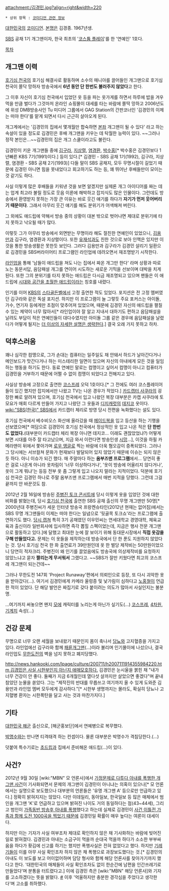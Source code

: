 attachment:/김경민.jpg?align=right&width=220
 * 상위 항목 : [[코미디언 관련 정보]]
[[대한민국]]의 [[코미디언]]. [[본명]]은 김경종. 1967년생. 

[[SBS]] 공채 1기 개그맨이자, 한국 최초의 '[[코스튬 플레이]]'를 한 '연예인' 1호다.

[[목차]]

== 개그맨 이력 ==
[[호기심 천국]]의 호기심 해결사로 활동하며 소수의 매니아를 끌어들인 개그맨으로 호기심 천국이 쫄닥 망하자 방송국에서 '''6년 동안 단 한번도 불러주지 않았다'''고 한다.

그 이후 자신이 호기심 천국에서 입었던 옷 등을 파는 옷가게를 하면서 하루에 밥을 겨우 먹을 만큼 벌다가 그것마저 온라인 쇼핑몰이 대세를 타는 바람에 쫄딱 망하고 2006년도에 위성 DMB방송사인 Tu 미디어 그룹에서 GAG Station의 간판코너인 '김경민의 이제는 떠야 한다'를 맡게 되면서 다시 근근히 살아오게 된다. 

개그계에서는 '김경민의 집에서 몇개월만 합숙하면 [[본좌]] 개그맨이 될 수 있다' 라고 하는 속설이 있을 정도로 김경민은 후배 개그맨을 키우는 데 탁월한 능력이 있다. ~~그러나 정작 본인은...~~김경민의 집은 개그 스쿨이라고도 불린다. 

김경민이 키운 개그맨들 중에 [[김구라]], [[지상렬]], [[염경환]], [[박수홍]][* 박수홍은 김경민보다 1년빠른 KBS 7기(1991)이다.] 등이 있다.[* 김경민 - SBS 공채 1기(1992), 김구라, 지상렬, 염경환 - SBS 공채 2기(1993)] 다들 말이 SBS 공채지, 모두 무명시절이 길었기 때문에 김경민 아니면 힘을 못내었다고 회고하기도 하는 등, 꽤 뛰어난 후배들만이 모이는 것 같기도 하다.

사실 이렇게 많은 후배들을 키워낸 것을 보면 알겠지만 실제론 개그 아이디어를 짜는 데는 업계 최고라 불릴 정도로 웃음 이론에 해박하고 잡지식도 많은 인물이다. 그런데도 방송에서 환영받지 못하는 가장 큰 이유는 바로 웃긴 얘기를 하다가 '''자기가 먼저 웃어버리기 때문이다'''. 그래서 아무리 웃긴 얘기를 해도 분위기가 어색해져 버린다.

그 외에도 애드립에 약해서 방송 중의 상황이 대본 밖으로 벗어나면 제대로 분위기에 타지 못하고 낙오될 때가 많다. 

이렇듯  그가 아무리 방송에서 외면받는 무명이라 해도 절친한 연예인이 있었으니, [[김용만]]과 김구라, 염경환과 지상렬이다. 또한 [[유재석]]과도 친한 것으로 보아 인맥은 있지만 이것을 통한 방송생활은 못한듯 보인다. 그러다 김용만과 김구라가 김경민 살리기 일환으로 김경민을 SBS버라이어티 프로그램인 라인업에 데려오면서 재조명받기 시작한다.

[[라인업]]을 통해 '남들이 애드립을 쳐도 나는 집에서 짜온 개그만 한다' 라며 상황과 따로노는 동문서답, 음담패설 개그를 연이어 시도하는 새로운 기믹을 선보이며 대박을 치게 된다. 또한 그의 분위기를 타지 못하는 애드립은 다시금 재조명되고 있으며 팬들은 이 애드립에 [[시대와 공간을 초월한 애드립]]이라는 칭호를 내렸다. 

인기를 이어 [[KBS]]의 [[스타골든벨]]에서 고정 출연한 적도 있었다. 포지션은 전 고정 멤버였던 김구라와 같은 독설 포지션. 하지만 이 프로그램이 늘 그렇듯 주요 포커스는 아이돌, 가수, 연기자 등에게만 초점이 맞추어져 있었으며, 때문에 김경민 자신의 애드립을 펼칠수 있는 제약이 너무 많아서[* 라인업이야 잘 알고 지내서 대하기도 편하고 음담패설을 날려도 부담이 적은 연예인들이 대다수였지만 아이돌 그룹 같은 경우에 음담패설을 날렸다가 어떻게 될지는 [[더 이상의 자세한 설명은 생략한다]].] 결국 오래 가지 못하고 하차. 

== 덕후스러움 ==
꽤나 심각한 컴맹으로, 그가 손대는 컴퓨터는 일주일도 채 안돼서 하드가 날아간다거나 메인보드가 맛간다거나 하는 미스테리한 일면이 있으며 자신의 아내에게 모든 것을 일임하는 행동을 하기도 한다. 동료 연예인 말로는 컴맹이고 싶어서 컴맹이 아니고 컴퓨터가 김경민을 거부하기 때문에 어쩔 수 없이 컴맹이 되었다고 전해지고 있다.

사실상 방송에 고정으로 출연한 [[코스프레]] 오덕 1호이다.[* 그 전에도 여러 코스플레이어들이 있긴 했지만 잡지에서만 나왔고 TV는 나온 경우가 적었다.] [[카드캡터 사쿠라]]의 굉장한 빠로 알려져 있으며, 호기심 천국에서 입고 나왔던 복장 대부분은 카캡 사쿠라에 토모요가 매회 다르게 만들어 가지고 나왔던 그 옷들과 [[디지캐럿]]의 [[데지코]] 옷이다. [[wiki:"SBS(한국)" SBS]]에서 카드캡터 체리로 방영 당시 전편을 녹화했다는 설도 있다.

호기심 천국에서 베수비오스 화산에 올라갔을 때 [[메이드복]]을 입고 등산을 하는 기행을 선보였으며[* 여담으로 김경민이 호기심 천국에서 정상적인 옷 입고 나온 적은 '''단 한번도 없었다.'''(대부분이 카드캡터 체리 복장 아니면 데지코... 이래도 괜찮았었냐?) 어떻게 보면 시대를 아주 잘 타고났으며, 지금 와서 이런다면 방송인생 [[시망]]...], 이것을 하필 카메라맨이 뒤에서 쫓아가며 [[로우 앵글]]로 찍는 바람에 더욱 혐오감이 증폭되었다. 그러나 그 당시에는 서브컬쳐 문화가 현재보다 발달되어 있지 않았기 때문에 이슈는 되지 않은 듯 하다. 아니 이슈가 되긴 했다. 매 주말마다 하는 '''옴부즈맨 프로그램'''에서... 당연히 좋은 걸로 나온게 아니라 옷차림이 '너무 이상하다거나', '옷이 방송에 어울리지 않다거나', 옷이 그게 뭐냐'는 등등 전부 옷 좀 그렇게 입고 나오지 말라는 지적이었다. 덕분에 호기심 천국은 김경민 하나로 주말 옴부즈맨 프로그램에서 매번 지적을 당했다. 그런데 그걸 끝까지 안 바꾼것도 참.

2012년 2월 16일에 방송된 [[주병진 토크 콘서트]]에 당시 이렇게 옷을 입었던 것에 대한 비화를 밝혔는데, 당시 [[호기심 천국]]에 출연한 SBS 공채 출신의 무명 개그맨만 50명[* 2000년대 주병진씨가 세운 인터넷 방송국 프랑켄슈타인(2012년 현재는 없어짐)에서는 SBS 무명 개그맨들이 이제는 떠야 한다는 일념으로 '뒷골목 토크쇼'라는 프로그램에 출연하기도 했다. [http://mrcrack.tistory.com/309 당시 캡쳐] 특히 3기 공채였던 이우민씨는 연세대학교 경영대학, 체육교육과 출신이라 일반회사에 입사하면 즉각 뽑힐 스펙이었는데, 지금은 행사 전문 개그맨으로 활동하고 있다.]에 달했고 최대한 눈에 잘 보이기 위해 동대문시장에서 '''직접 옷감을 구해 만들었다고.''' 문제는 이 옷들을 제작하는데 방송국에서 단 한 푼도 지원하지 않았다는 것. 당시 호기심 천국 한 화 출연료가 39만원인데 옷 한 벌당 제작비는 50만원이었으니 당연히 적자크리. 주병진이 왜 인기를 끌었음에도 방송국에 의상제작비를 요청하지 않았느냐고 묻자 '''짤리는게 무서워서''' 그랬다고. ~~SBS가 잘만 키웠다면 최고의 코스프레 개그맨이 되는건데~~

그러나 무한도전 147회 'Project Runaway'편에서 의뢰인으로 등장, 또 다시 괴악한 옷을 받아갔다(...). 여기서 김경민에게 카메라 울렁증 및 낯가림이 심하다고 [[노홍철]]이 언급한 적이 있었다. 단 해당 발언은 짜집기로 갖다 붙이려는 의도가 많아서 사실인지는 불분명. 

…여기까지 써놓으면 왠지 [[모에]] 캐릭터를 노리는게 아닌가 싶기도(…) [[코스프레]], [[4차원]], [[기계치]] 속성(…)

== 건강 문제 ==
무명으로 너무 오랜 세월을 보내왔기 때문인지 몸이 축나서 [[당뇨]]와 고지혈증을 가지고 있다. 라인업에선 김구라와 함께 [[패륜]]개그맨(…)이라 불리며 인기몰이에 나섰으나, 결국 라인업도 [[무한도전]]의 벽을 넘지 못하고 폐지당했다. 

[[http://news.hankooki.com/lpage/culture/200711/h2007111914355984220.htm 김경민은 사실 시한부인지 아닌지 애매모호하다.]] 
김경민은 눈시울을 붉힌 채 "내가 너무 건강이 안 좋다. 둘째가 지금 6개월인데 열다섯 살까지만 살았으면 좋겠다"며 끝내 참았던 눈물을 쏟았다. 그는 "제작진의 반대를 무릅쓰고 여기까지 올 수 있게 도와준 김용만과 라인업 멤버 모두에게 감사하다."[* 시한부 생명까지는 몰라도, 확실히 당뇨나 고지혈병 환자는 시한폭탄을 달고 사는 것과 마찬가지다.] 

== 기타 ==
[[대한민국 해군]] 출신으로, [해군홍보단]에서 연예병으로 복무했다.

[[박명수]]와는 만나면 티격태격 하는 컨셉이다. 물론 대부분은 박명수가 격침당한다.(…) 

덧붙여 특수기로는 [[초드립]]과 집에서 준비해온 애드립(…)이 있다.

== 사건? ==
2012년 9월 30일 [wiki:"MBN" 모 언론사]에서 [http://mbn.mk.co.kr/pages/news/newsView.php?news_seq_no=1242799 가정문제로 다투다 아내를 폭행한 개그맨 사건]이 기사화되면서 문제의 개그맨이 김경민이 아니냐는 의혹이 있으나[* 모 언론에서는 실명으로 보도했으나 대부분의 언론들은 '유명 개그맨 A' 등으로만 언급하고 있다.] 정확히 밝혀지지는 않았다. 다만 이데일리, 동아일보, 한국일보 등 많은 매체에서 범인을 개그맨 'K'로 언급하고 있으며 밝혀진 나이도 거의 동일하다는 점(43~44세), 그리고 범인이 [http://enews.mt.co.kr/2012/10/2012100114525007872.html?rnd=99615 가족동반 방송후 아내를 폭행]했다고 하는데 실제로 김경민이 [http://star.mk.co.kr/new/view.php?mc=ST&no=630643&year=2012 사건 이틀전 가족과 함께 도전 1000곡을 찍었기 때문에] 김경민일 확률이 매우 높다는 여론이 대세이다.

하지만 이는 기자가 사실 여부조차 제대로 확인하지 않은 채 기사화하는 바람에 빚어진 일로 밝혀졌다. 김경민과 아내는 소금구이 먹을까 순대국 먹을까 하다가 소소한 부부싸움을 하다가 홧김에 신고를 하기는 했지만 폭행사실은 전혀 없었다고 했다. 하지만 [[기레기]]들이 이를 아무 사실 확인조차 하지 않은 채 폭행으로 과장보도했다는 것.[* 김경민의 아내도 이 보도를 보고 어이없어하며 담당 형사와 함께 해당 언론사를 찾아가기까지 했다고 한다. '대한민국의 매체들이 사실 확인조차도 없이 한순간에 남편을 인간쓰레기로 만들었다'며 분통을 터트렸다고.] 이에 김경민 측은 [wiki:"MBN" 해당 언론사]와 기자를 고소하겠다는 뜻을 밝혔다. [http://www.newdaily.co.kr/news/article.html?no=124608 #] 이후 '억울하지만 충분한 경각심을 주었다고 생각한다'며 고소를 취하했다.
